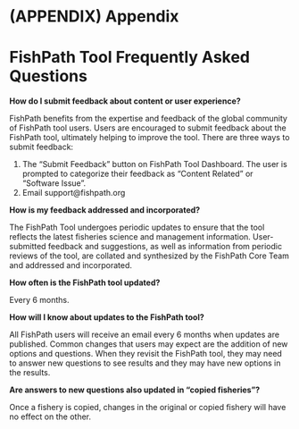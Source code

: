 # (APPENDIX) Appendix {-} 

# FishPath Tool Frequently Asked Questions

**How do I submit feedback about content or user experience?**

FishPath benefits from the expertise and feedback of the global community of FishPath tool users. Users are encouraged to submit feedback about the FishPath tool, ultimately helping to improve the tool. There are three ways to submit feedback:

1.	The “Submit Feedback” button on FishPath Tool Dashboard. The user is prompted to categorize their feedback as “Content Related” or “Software Issue”.
2.	Email support@fishpath.org 

**How is my feedback addressed and incorporated?**

The FishPath Tool undergoes periodic updates to ensure that the tool reflects the latest fisheries science and management information. User-submitted feedback and suggestions, as well as information from periodic reviews of the tool, are collated and synthesized by the FishPath Core Team and addressed and incorporated. 

**How often is the FishPath tool updated?**

Every 6 months.

**How will I know about updates to the FishPath tool?**

All FishPath users will receive an email every 6 months when updates are published. Common changes that users may expect are the addition of new options and questions. When they revisit the FishPath tool, they may need to answer new questions to see results and they may have new options in the results.

**Are answers to new questions also updated in “copied fisheries”?**

Once a fishery is copied, changes in the original or copied fishery will have no effect on the other.




